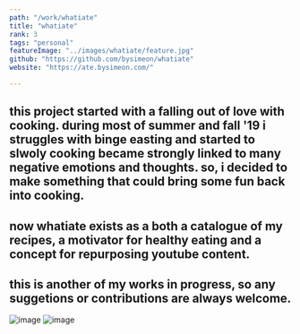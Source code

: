 ```yaml
---
path: "/work/whatiate"
title: "whatiate"
rank: 3
tags: "personal"
featureImage: "../images/whatiate/feature.jpg"
github: "https://github.com/bysimeon/whatiate"
website: "https://ate.bysimeon.com/"

---
```

## this project started with a falling out of love with cooking. during most of summer and fall '19 i struggles with binge easting and started to slwoly cooking became strongly linked to many negative emotions and thoughts. so, i decided to make something that could bring some fun back into cooking.

## now whatiate exists as a both a catalogue of my recipes, a motivator for healthy eating and a concept for repurposing youtube content. 

## this is another of my works in progress, so any suggetions or contributions are always welcome.

![image](../images/whatiate/image1.png)
![image](../images/whatiate/image2.png)
